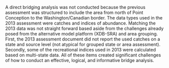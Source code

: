 A direct bridging analysis was not conducted because the previous assessment was structured to include the area from north of Point Conception to the Washington/Canadian border. The data types used in the 2013 assessment were catches and indices of abundance.  Matching the 2013 data was not straight forward based aside from the challenges already posed from the alternative model platform (XDB-SRA) and area grouping. First, the 2013 assessment document did not report the used catches on a state and source level (not atypical for grouped state or area assessment). Secondly, some of the  recreational indices used in 2013 were calculated based on multi-state data. All of these items created significant challenges of how to conduct an effective, logical, and informative bridge analysis.  